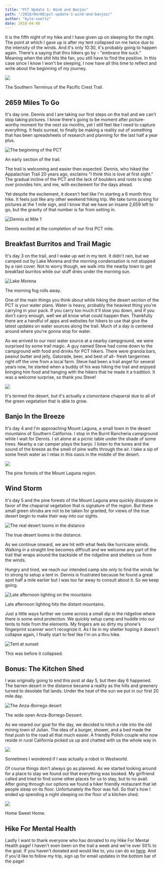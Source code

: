 ```yaml
---
title: "PCT Update 1: Wind and Banjos"
path: "/2018/04/08/pct-update-1-wind-and-banjos/"
author: "kyle-soeltz"
date: 2018-04-08
---
```


It is the fifth night of my hike and I have given up on sleeping for the night. The point at which I gave up is after my tent collapsed on me twice due to the intensity of the winds. And it's only 10:30, it's probably going to happen again. There's a saying that thru hikers go by - "embrace the suck." Meaning when the shit hits the fan, you still have to find the positive. In this case since I know I won't be sleeping, I now have all this time to reflect and write about the beginning of my journey. 

![](PSX_20180408_092040-500x378.jpg)

<Figcaption>The Southern Terminus of the Pacific Crest Trail.</Figcaption>

## 2659 Miles To Go

It's day one. Dennis and I are taking our first steps on the trail and we can't stop taking pictures. I know there's going to be moment after picture-worthy moment for the next six months, yet I still feel like I need to capture everything. It feels surreal, to finally be making a reality out of something that has been spreadsheets of research and planning for the last half a year plus. 

![The beginning of the PCT](PSX_20180408_092137-500x375.jpg)

<Figcaption>An early section of the trail.</Figcaption>

The trail is welcoming and easier then expected. Dennis, who hiked the Appalachian Trail 20 years ago, exclaims "I think this is love at first sight." The gradual incline of the PCT and the lack of boulders and roots to step over provides him, and me, with excitement for the days ahead. 

Yet despite the excitement, it doesn't feel like I'm starting a 6 month thru hike. It feels just like any other weekend hiking trip. We take turns posing for pictures at the 1 mile sign, and I know that we have an insane 2,659 left to go, but the gravity of that number is far from setting in.

![Dennis at Mile 1](PSX_20180408_092311-500x375.jpg)

<Figcaption>Dennis excited at the completion of our first PCT mile.</Figcaption>

## Breakfast Burritos and Trail Magic

It's day 3 on the trail, and I wake up wet in my tent. It didn't rain, but we camped out by Lake Morena and the morning condensation is not stopped by a rain cover. Not to worry though, we walk into the nearby town to get breakfast burritos while our stuff dries under the morning sun. 

![Lake Morena](PSX_20180408_092643-500x337.jpg)

<Figcaption>The morning fog rolls away.</Figcaption>

One of the main things you think about while hiking the desert section of the PCT is your water plans. Water is heavy, probably the heaviest thing you're carrying in your pack. If you carry too much it'll slow you down, and if you don't carry enough, well we all know what could happen then. Thankfully there are a handful of apps and websites for hikers to use that give the latest updates on water sources along the trail. Much of a day is centered around where you're gonna stop for water.

As we arrived to our next water source at a nearby campground, we were surprised by some trail magic. A guy named Steve had come down to the campground with food and drinks for PCT hikers. There were granola bars, peanut butter and jelly, Gatorade, beer, and best of all- fresh tangerines right off the vine from a local farm. Steve had been a trail angel for several years now, he started when a buddy of his was hiking the trail and enjoyed bringing him food and hanging with the hikers that he made it a tradition. It was a welcome surprise, so thank you Steve!

![](PSX_20180408_094506-500x375.jpg)

<Figcaption>It's termed the desert, but it's actually a cismontane chaparral due to all of the green vegetation that is able to grow.</Figcaption>

## Banjo In the Breeze

It's day 4 and I'm approaching Mount Laguna, a small town in the desert mountains of Southern California. I stop in the Burnt Rancheria campground while I wait for Dennis. I sit alone at a picnic table under the shade of some trees. Nearby a car camper plays the banjo. I listen to the tunes and the sound of the breeze as the smell of pine wafts through the air. I take a sip of some fresh water as I relax in this oasis in the middle of the desert. 

![](PSX_20180408_095102-500x375.jpg)

<Figcaption>The pine forests of the Mount Laguna region.</Figcaption>

## Wind Storm

It's day 5 and the pine forests of the Mount Laguna area quickly dissipate in favor of the chaparral vegetation that is signature of the region. But these small green shrubs are not to be taken for granted, for views of the true desert begin to make their way into our sights. 

![The real desert looms in the distance](PSX_20180408_095337-500x375.jpg)

<Figcaption>The true desert looms in the distance.</Figcaption>

As we continue onward, we are hit with what feels like hurricane winds. Walking in a straight line becomes difficult and we welcome any part of the trail that wraps around the backside of the ridgeline and shelters us from the winds.

Hungry and tired, we reach our intended camp site only to find the winds far to strong to setup a tent in. Dennis is frustrated because he found a great spot half a mile earlier but I was too far away to consult about it. So we keep going.

![Late afternoon lighting on the mountains](PSX_20180408_095743-500x375.jpg)

<Figcaption>Late afternoon lighting hits the distant mountains.</Figcaption>

Just a little ways further we come across a small dip in the ridgeline where there is some wind protection. We quickly setup camp and huddle into our tents to hide from the elements. My fingers are so dirty my phone's fingerprint scanner won't recognize it. As I lie in my shelter hoping it doesn't collapse again, I finally start to feel like I'm on a thru hike.

![Tent at sunset](PSX_20180408_095549-500x375.jpg)

<Figcaption>This was before it collapsed.</Figcaption>

## Bonus: The Kitchen Shed

I was originally going to end this post at day 5, but then day 6 happened. The barren desert in the distance became a reality as  the hills and greenery turned to desolate flat lands. Under the heat of the sun we put in our first 20 mile day.

![The Anza-Borrego desert](PSX_20180408_100152-500x375.jpg)

<Figcaption>The wide open Anza-Borrego Dessert.</Figcaption>

As we neared our goal for the day, we decided to hitch a ride into the old mining town of Julian. The idea of a burger, shower, and a bed made the final push to the road all that much easier. A friendly Polish couple who now reside in rural California picked us up and chatted with us the whole way in.

![](PSX_20180408_100251-500x375.jpg)

<Figcaption>Sometimes I wondered if I was actually a robot in Westworld.</Figcaption>

Of course things don't always go as planned. As we started looking around for a place to stay we found out that everything was booked. My girlfriend called and tried to find some other places for us to stay, but to no avail. After going through our options we found a hiker friendly restaurant that let people sleep on its floor. Unfortunately the floor was full. So that's how I ended up spending a night sleeping on the floor of a kitchen shed. 

![](PSX_20180408_100314-375x500.jpg)

<Figcaption>Home Sweet Home.</Figcaption>

## Hike For Mental Health

Lastly I want to thank everyone who has donated to my Hike For Mental Health page! I haven't even been on the trail a week and we're over 50% to the goal. If you haven't donated and would like to, you can do so [here](https://secure.hikeformentalhealth.org/np/clients/hike/campaign.jsp?campaign=102&fundraiser=8262&). And if you'd like to follow my trip, sign up for email updates in the bottom bar of the page!

